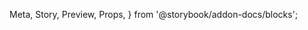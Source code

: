   Meta,
  Story,
  Preview,
  Props,
} from '@storybook/addon-docs/blocks';

<Meta
  title="Admin/SidePanelAction"
  component={SidePanelAction}
/>

<Preview>
  <Story name="With description and button">
    <SidePanel>
      <SidePanelAction
        description="foo"
        label="foo"
        onClick={action('onClick')}
      />
    </SidePanel>
  </Story>
</Preview>

